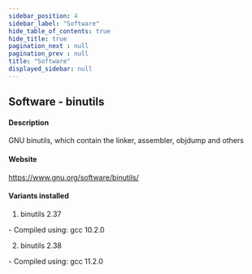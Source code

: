 ```yaml
---
sidebar_position: 4
sidebar_label: "Software"
hide_table_of_contents: true
hide_title: true
pagination_next : null
pagination_prev : null
title: "Software"
displayed_sidebar: null
---
```


## Software - binutils


#### Description
GNU binutils, which contain the linker, assembler, objdump and others

#### Website
https://www.gnu.org/software/binutils/

#### Variants installed
1. binutils 2.37
<div class="ul-circle">
    - Compiled using: gcc 10.2.0
</div>

2. binutils 2.38
<div class="ul-circle">
    - Compiled using: gcc 11.2.0
</div>

